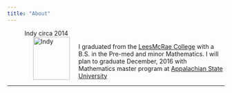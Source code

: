 ```yaml
---
title: "About"
---
```



<figure>
<figcaption> Indy circa 2014 </figcaption>
<img src="./images/indy.png" alt="Indy" align="left" hspace="20" style="width:85px;height:100px;">
</figure>


I graduated from the [LeesMcRae College](http://www.lmc.edu/) with a B.S. in the Pre-med and minor Mathematics. I will plan to graduate December, 2016 with Mathematics master program at [Appalachian State University](http://www.appstate.edu/)

* * * 
